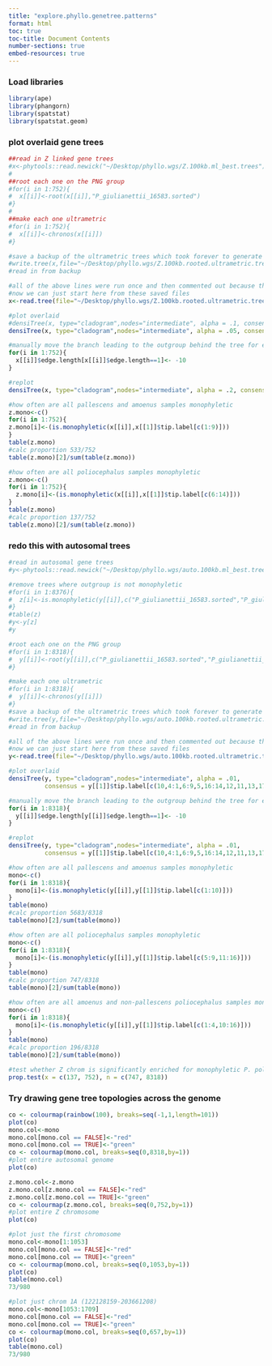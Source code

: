 ```yaml
---
title: "explore.phyllo.genetree.patterns"
format: html
toc: true
toc-title: Document Contents
number-sections: true
embed-resources: true
---
```


### Load libraries
```r
library(ape)
library(phangorn)
library(spatstat)
library(spatstat.geom)
```

### plot overlaid gene trees
```r
##read in Z linked gene trees
#x<-phytools::read.newick("~/Desktop/phyllo.wgs/Z.100kb.ml_best.trees")
#
##root each one on the PNG group
#for(i in 1:752){
#  x[[i]]<-root(x[[i]],"P_giulianettii_16583.sorted")
#}
#
##make each one ultrametric
#for(i in 1:752){
#  x[[i]]<-chronos(x[[i]])
#}

#save a backup of the ultrametric trees which took forever to generate
#write.tree(x,file="~/Desktop/phyllo.wgs/Z.100kb.rooted.ultrametric.trees")
#read in from backup

#all of the above lines were run once and then commented out because they were very slow
#now we can just start here from these saved files
x<-read.tree(file="~/Desktop/phyllo.wgs/Z.100kb.rooted.ultrametric.trees")

#plot overlaid
#densiTree(x, type="cladogram",nodes="intermediate", alpha = .1, consensus = x[[1]]$tip.label[c(11,6:10,12:15,1:5)])
densiTree(x, type="cladogram",nodes="intermediate", alpha = .05, consensus = x[[1]]$tip.label[c(1:5,6:9,13:14,12,10,11,15)])

#manually move the branch leading to the outgroup behind the tree for easier viewing
for(i in 1:752){
  x[[i]]$edge.length[x[[i]]$edge.length==1]<- -10
}

#replot
densiTree(x, type="cladogram",nodes="intermediate", alpha = .2, consensus = x[[1]]$tip.label[c(1:5,6:9,13:14,12,10,11,15)])

#how often are all pallescens and amoenus samples monophyletic
z.mono<-c()
for(i in 1:752){
z.mono[i]<-(is.monophyletic(x[[i]],x[[1]]$tip.label[c(1:9)]))
}
table(z.mono)
#calc proportion 533/752
table(z.mono)[2]/sum(table(z.mono))

#how often are all poliocephalus samples monophyletic
z.mono<-c()
for(i in 1:752){
  z.mono[i]<-(is.monophyletic(x[[i]],x[[1]]$tip.label[c(6:14)]))
}
table(z.mono)
#calc proportion 137/752
table(z.mono)[2]/sum(table(z.mono))

```


### redo this with autosomal trees
```r
#read in autosomal gene trees
#y<-phytools::read.newick("~/Desktop/phyllo.wgs/auto.100kb.ml_best.trees")

#remove trees where outgroup is not monophyletic
#for(i in 1:8376){
#  z[i]<-is.monophyletic(y[[i]],c("P_giulianettii_16583.sorted","P_giulianettii_27874.sorted"))
#}
#table(z)
#y<-y[z]
#y

#root each one on the PNG group
#for(i in 1:8318){
#  y[[i]]<-root(y[[i]],c("P_giulianettii_16583.sorted","P_giulianettii_27874.sorted"))
#}

#make each one ultrametric
#for(i in 1:8318){
#  y[[i]]<-chronos(y[[i]])
#}
#save a backup of the ultrametric trees which took forever to generate
#write.tree(y,file="~/Desktop/phyllo.wgs/auto.100kb.rooted.ultrametric.trees")
#read in from backup

#all of the above lines were run once and then commented out because they were very slow
#now we can just start here from these saved files
y<-read.tree(file="~/Desktop/phyllo.wgs/auto.100kb.rooted.ultrametric.trees")

#plot overlaid
densiTree(y, type="cladogram",nodes="intermediate", alpha = .01, 
          consensus = y[[1]]$tip.label[c(10,4:1,6:9,5,16:14,12,11,13,17:18)])

#manually move the branch leading to the outgroup behind the tree for easier viewing
for(i in 1:8318){
  y[[i]]$edge.length[y[[i]]$edge.length==1]<- -10
}

#replot
densiTree(y, type="cladogram",nodes="intermediate", alpha = .01, 
          consensus = y[[1]]$tip.label[c(10,4:1,6:9,5,16:14,12,11,13,17:18)])

#how often are all pallescens and amoenus samples monophyletic
mono<-c()
for(i in 1:8318){
  mono[i]<-(is.monophyletic(y[[i]],y[[1]]$tip.label[c(1:10)]))
}
table(mono)
#calc proportion 5683/8318
table(mono)[2]/sum(table(mono))

#how often are all poliocephalus samples monophyletic
mono<-c()
for(i in 1:8318){
  mono[i]<-(is.monophyletic(y[[i]],y[[1]]$tip.label[c(5:9,11:16)]))
}
table(mono)
#calc proportion 747/8318
table(mono)[2]/sum(table(mono))

#how often are all amoenus and non-pallescens poliocephalus samples monophyletic
mono<-c()
for(i in 1:8318){
  mono[i]<-(is.monophyletic(y[[i]],y[[1]]$tip.label[c(1:4,10:16)]))
}
table(mono)
#calc proportion 196/8318
table(mono)[2]/sum(table(mono))

#test whether Z chrom is significantly enriched for monophyletic P. poliocephalus topologies
prop.test(x = c(137, 752), n = c(747, 8318))

```

### Try drawing gene tree topologies across the genome
```r
co <- colourmap(rainbow(100), breaks=seq(-1,1,length=101))
plot(co)
mono.col<-mono
mono.col[mono.col == FALSE]<-"red"
mono.col[mono.col == TRUE]<-"green"
co <- colourmap(mono.col, breaks=seq(0,8318,by=1))
#plot entire autosomal genome
plot(co)

z.mono.col<-z.mono
z.mono.col[z.mono.col == FALSE]<-"red"
z.mono.col[z.mono.col == TRUE]<-"green"
co <- colourmap(z.mono.col, breaks=seq(0,752,by=1))
#plot entire Z chromosome
plot(co)

#plot just the first chromosome
mono.col<-mono[1:1053]
mono.col[mono.col == FALSE]<-"red"
mono.col[mono.col == TRUE]<-"green"
co <- colourmap(mono.col, breaks=seq(0,1053,by=1))
plot(co)
table(mono.col)
73/980

#plot just chrom 1A (122128159-203661208)
mono.col<-mono[1053:1709]
mono.col[mono.col == FALSE]<-"red"
mono.col[mono.col == TRUE]<-"green"
co <- colourmap(mono.col, breaks=seq(0,657,by=1))
plot(co)
table(mono.col)
73/980

```

